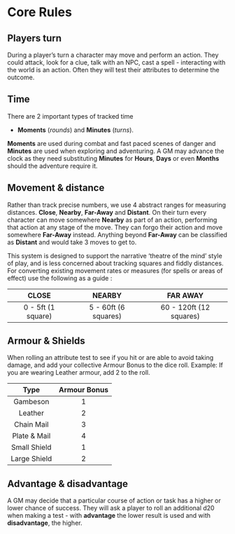 # Core Rules


## Players turn

During a player’s turn a character may move and perform an action. They could attack, look for a clue, talk with an NPC, cast a spell - interacting with the world is an action. Often they will test their attributes to determine the outcome.

## Time

There are 2 important types of tracked time 
- **Moments** (*rounds*) and **Minutes** (*turns*). 

**Moments** are used during combat and fast paced scenes of danger and **Minutes** are used when exploring and adventuring. A GM may advance the clock as they need substituting **Minutes** for **Hours**, **Days** or even **Months** should the adventure require it.

## Movement & distance

Rather than track precise numbers, we use 4 abstract ranges for measuring distances. **Close**, **Nearby**, **Far-Away** and **Distant**. On their turn every character can move somewhere **Nearby** as part of an action, performing that action at any stage of the move. They can forgo their action and move somewhere **Far-Away** instead. Anything beyond **Far-Away** can be classified as **Distant** and would take 3 moves to get to.

This system is designed to support the narrative ‘theatre of the mind’ style of play, and is less concerned about tracking squares and fiddly distances. For converting existing movement rates or measures (for spells or areas of effect) use the following as a guide :

|  CLOSE  |  NEARBY  |  FAR AWAY  |
|:-------:|:--------:|:----------:|
| 0 - 5ft (1 square) | 5 - 60ft (6 squares) | 60 - 120ft (12 squares) |

## Armour & Shields

When rolling an attribute test to see if you hit or are able to avoid taking damage, and add your collective Armour Bonus to the dice roll. Example: If you are wearing Leather armour, add 2 to the roll.

|     Type     | Armour Bonus |
| :----------: | :----------: |
|   Gambeson   |      1       |
|   Leather    |      2       |
|  Chain Mail  |      3       |
| Plate & Mail |      4       |
| Small Shield |      1       |
| Large Shield |      2       |


## Advantage & disadvantage

A GM may decide that a particular course of action or task has a higher or lower chance of success. They will ask a player to roll an additional d20 when making a test - with **advantage** the lower result is used and with **disadvantage**, the higher.